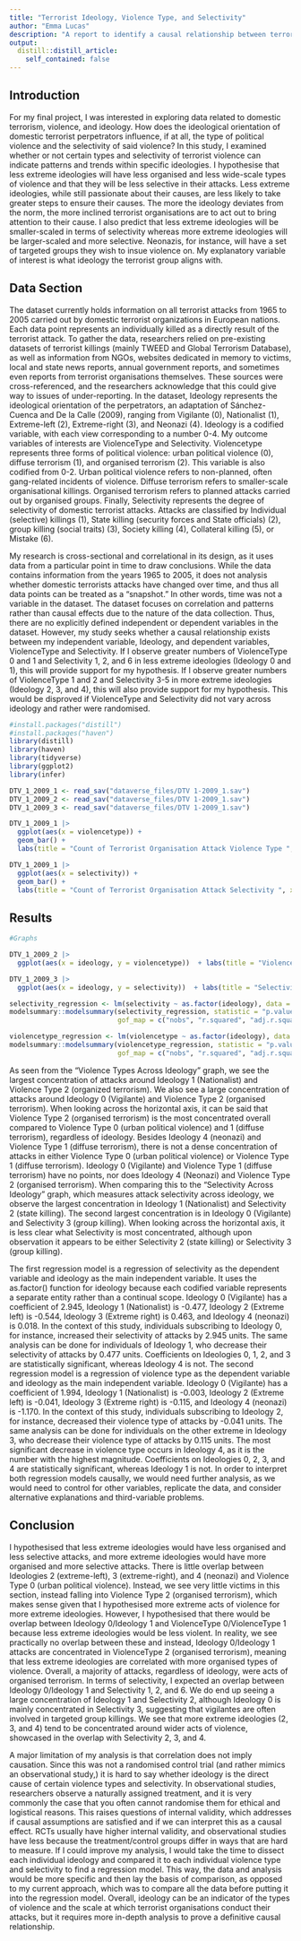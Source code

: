 ```yaml
---
title: "Terrorist Ideology, Violence Type, and Selectivity"
author: "Emma Lucas"
description: "A report to identify a causal relationship between terrorist ideology and types of violence as well as selectivity of attacks."
output:
  distill::distill_article:
    self_contained: false
---
```


## Introduction

For my final project, I was interested in exploring data related to domestic terrorism, violence, and ideology. How does the ideological orientation of domestic terrorist perpetrators influence, if at all, the type of political violence and the selectivity of said violence? In this study, I examined whether or not certain types and selectivity of terrorist violence can indicate patterns and trends within specific ideologies. I hypothesise that less extreme ideologies will have less organised and less wide-scale types of violence and that they will be less selective in their attacks. Less extreme ideologies, while still passionate about their causes, are less likely to take greater steps to ensure their causes. The more the ideology deviates from the norm, the more inclined terrorist organisations are to act out to bring attention to their cause. I also predict that less extreme ideologies will be smaller-scaled in terms of selectivity whereas more extreme ideologies will be larger-scaled and more selective. Neonazis, for instance, will have a set of targeted groups they wish to insue violence on. My explanatory variable of interest is what ideology the terrorist group aligns with. 

## Data Section

The dataset currently holds information on all terrorist attacks from 1965 to 2005 carried out by domestic terrorist organizations in European nations. Each data point represents an individually killed as a directly result of the terrorist attack. To gather the data, researchers relied on pre-existing datasets of terrorist killings (mainly TWEED and Global Terrorism Database), as well as information from NGOs, websites dedicated in memory to victims, local and state news reports, annual government reports, and sometimes even reports from terrorist organisations themselves. These sources were cross-referenced, and the researchers acknowledge that this could give way to issues of under-reporting. In the dataset, Ideology represents the ideological orientation of the perpetrators, an adaptation of Sánchez-Cuenca and De la Calle (2009), ranging from Vigilante (0), Nationalist (1), Extreme-left (2), Extreme-right (3), and Neonazi (4). Ideology is a codified variable, with each view corresponding to a number 0-4. My outcome variables of interests are ViolenceType and Selectivity. Violencetype represents three forms of political violence: urban political violence (0), diffuse terrorism (1), and organised terrorism (2). This variable is also codified from 0-2. Urban political violence refers to non-planned, often gang-related incidents of violence. Diffuse terrorism refers to smaller-scale organisational killings. Organised terrorism refers to planned attacks carried out by organised groups. Finally, Selectivity represents the degree of selectivity of domestic terrorist attacks. Attacks are classified by Individual (selective) killings (1), State killing (security forces and State officials) (2), group killing (social traits) (3), Society killing (4), Collateral killing (5), or Mistake (6).

My research is cross-sectional and correlational in its design, as it uses data from a particular point in time to draw conclusions. While the data contains information from the years 1965 to 2005, it does not analysis whether domestic terrorists attacks have changed over time, and thus all data points can be treated as a "snapshot." In other words, time was not a variable in the dataset. The dataset focuses on correlation and patterns rather than causal effects due to the nature of the data collection. Thus, there are no explicitly defined independent or dependent variables in the dataset. However, my study seeks whether a causal relationship exists between my independent variable, Ideology, and dependent variables, ViolenceType and Selectivity. If I observe greater numbers of ViolenceType 0 and 1 and Selectivity 1, 2, and 6 in less extreme ideologies (Ideology 0 and 1), this will provide support for my hypothesis. If I observe greater numbers of ViolenceType 1 and 2 and Selectivity 3-5 in more extreme ideologies (Ideology 2, 3, and 4), this will also provide support for my hypothesis. This would be disproved if ViolenceType and Selectivity did not vary across ideology and rather were randomised.

```r

#install.packages("distill")
#install.packages("haven")
library(distill)
library(haven)
library(tidyverse)
library(ggplot2)
library(infer)

DTV_1_2009_1 <- read_sav("dataverse_files/DTV 1-2009_1.sav")
DTV_1_2009_2 <- read_sav("dataverse_files/DTV 1-2009_1.sav")
DTV_1_2009_3 <- read_sav("dataverse_files/DTV 1-2009_1.sav")

DTV_1_2009_1 |>
  ggplot(aes(x = violencetype)) +
  geom_bar() +
  labs(title = "Count of Terrorist Organisation Attack Violence Type ", x = "Violence Type", y = "Count")

DTV_1_2009_1 |>
  ggplot(aes(x = selectivity)) +
  geom_bar() +
  labs(title = "Count of Terrorist Organisation Attack Selectivity ", x = "Selectivity", y = "Count")

```

## Results

```r

#Graphs

DTV_1_2009_2 |>
  ggplot(aes(x = ideology, y = violencetype))  + labs(title = "Violence Types Across Ideology", x = "Ideology (Vigilante, 0, to Neonazi, 4)", y = "Violence Type") + geom_jitter(alpha = 0.25)

DTV_1_2009_3 |>
  ggplot(aes(x = ideology, y = selectivity))  + labs(title = "Selectivity Across Ideology", x = "Ideology (Vigilante, 0, to Neonazi, 4)", y = "Selectivity") + geom_jitter(alpha = 0.25)

selectivity_regression <- lm(selectivity ~ as.factor(ideology), data = DTV_1_2009_1)
modelsummary::modelsummary(selectivity_regression, statistic = "p.value", 
                           gof_map = c("nobs", "r.squared", "adj.r.squared"))

violencetype_regression <- lm(violencetype ~ as.factor(ideology), data = DTV_1_2009_1)
modelsummary::modelsummary(violencetype_regression, statistic = "p.value", 
                           gof_map = c("nobs", "r.squared", "adj.r.squared"))

```

As seen from the "Violence Types Across Ideology" graph, we see the largest concentration of attacks around Ideology 1 (Nationalist) and Violence Type 2 (organized terrorism). We also see a large concentration of attacks around Ideology 0 (Vigilante) and Violence Type 2 (organised terrorism). When looking across the horizontal axis, it can be said that Violence Type 2 (organised terrorism) is the most concentrated overall compared to Violence Type 0 (urban political violence) and 1 (diffuse terrorism), regardless of ideology. Besides Ideology 4 (neonazi) and Violence Type 1 (diffuse terrorism), there is not a dense concentration of attacks in either Violence Type 0 (urban political violence) or Violence Type 1 (diffuse terrorism). Ideology 0 (Vigilante) and Violence Type 1 (diffuse terrorism) have no points, nor does Ideology 4 (Neonazi) and Violence Type 2 (organised terrorism). When comparing this to the "Selectivity Across Ideology" graph, which measures attack selectivity across ideology, we observe the largest concentration in Ideology 1 (Nationalist) and Selectivity 2 (state killing). The second largest concentration is in Ideology 0 (Vigilante) and Selectivity 3 (group killing). When looking across the horizontal axis, it is less clear what Selectivity is most concentrated, although upon observation it appears to be either Selectivity 2 (state killing) or Selectivity 3 (group killing). 

The first regression model is a regression of selectivity as the dependent variable and ideology as the main independent variable. It uses the as.factor() function for ideology because each codified variable represents a separate entity rather than a continual scope. Ideology 0 (Vigilante) has a coefficient of 2.945, Ideology 1 (Nationalist) is -0.477, Ideology 2 (Extreme left) is -0.544, Ideology 3 (Extreme right) is 0.463, and Ideology 4 (neonazi) is 0.018. In the context of this study, individuals subscribing to Ideology 0, for instance, increased their selectivity of attacks by 2.945 units. The same analysis can be done for individuals of Ideology 1, who decrease their selectivity of attacks by 0.477 units. Coefficients on Ideologies 0, 1, 2, and 3 are statistically significant, whereas Ideology 4 is not. The second regression model is a regression of violence type as the dependent variable and ideology as the main independent variable. Ideology 0 (Vigilante) has a coefficient of 1.994, Ideology 1 (Nationalist) is -0.003, Ideology 2 (Extreme left) is -0.041, Ideology 3 (Extreme right) is -0.115, and Ideology 4 (neonazi) is -1.170. In the context of this study, individuals subscribing to Ideology 2, for instance, decreased their violence type of attacks by -0.041 units. The same analysis can be done for individuals on the other extreme in Ideology 3, who decrease their violence type of attacks by 0.115 units. The most significant decrease in violence type occurs in Ideology 4, as it is the number with the highest magnitude. Coefficients on Ideologies 0, 2, 3, and 4 are statistically significant, whereas Ideology 1 is not. In order to interpret both regression models causally, we would need further analysis, as we would need to control for other variables, replicate the data, and consider alternative explanations and third-variable problems.

## Conclusion

I hypothesised that less extreme ideologies would have less organised and less selective attacks, and more extreme ideologies would have more organised and more selective attacks. There is little overlap between Ideologies 2 (extreme-left), 3 (extreme-right), and 4 (neonazi) and Violence Type 0 (urban political violence). Instead, we see very little victims in this section, instead falling into Violence Type 2 (organised terrorism), which makes sense given that I hypothesised more extreme acts of violence for more extreme ideologies. However, I hypothesised that there would be overlap between Ideology 0/Ideology 1 and ViolenceType 0/ViolenceType 1 because less extreme ideologies would be less violent. In reality, we see practically no overlap between these and instead, Ideology 0/Ideology 1 attacks are concentrated in ViolenceType 2 (organised terrorism), meaning that less extreme ideologies are correlated with more organised types of violence. Overall, a majority of attacks, regardless of ideology, were acts of organised terrorism. In terms of selectivity, I expected an overlap between Ideology 0/Ideology 1 and Selectivity 1, 2, and 6. We do end up seeing a large concentration of Ideology 1 and Selectivity 2, although Ideology 0 is mainly concentrated in Selectivity 3, suggesting that vigilantes are often involved in targeted group killings. We see that more extreme ideologies (2, 3, and 4) tend to be concentrated around wider acts of violence, showcased in the overlap with Selectivity 2, 3, and 4.

A major limitation of my analysis is that correlation does not imply causation. Since this was not a randomised control trial (and rather mimics an observational study,) it is hard to say whether ideology is the direct cause of certain violence types and selectivity. In observational studies, researchers observe a naturally assigned treatment, and it is very commonly the case that you often cannot randomise them for ethical and logistical reasons. This raises questions of internal validity, which addresses if causal assumptions are satisfied and if we can interpret this as a causal effect. RCTs usually have higher internal validity, and observational studies have less because the treatment/control groups differ in ways that are hard to measure. If I could improve my analysis, I would take the time to dissect each individual ideology and compared it to each individual violence type and selectivity to find a regression model. This way, the data and analysis would be more specific and then lay the basis of comparison, as opposed to my current approach, which was to compare all the data before putting it into the regression model. Overall, ideology can be an indicator of the types of violence and the scale at which terrorist organisations conduct their attacks, but it requires more in-depth analysis to prove a definitive causal relationship.
